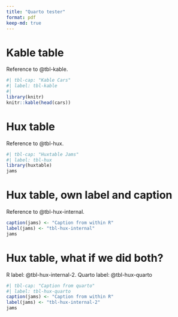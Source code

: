 ```yaml
---
title: "Quarto tester"
format: pdf
keep-md: true
---
```


# Kable table

Reference to @tbl-kable.

```r
#| tbl-cap: "Kable Cars"
#| label: tbl-kable
#| 
library(knitr)
knitr::kable(head(cars))
```

# Hux table

Reference to @tbl-hux.

```r
#| tbl-cap: "Huxtable Jams"
#| label: tbl-hux
library(huxtable)
jams

```

# Hux table, own label and caption

Reference to @tbl-hux-internal.

```r
caption(jams) <- "Caption from within R"
label(jams) <- "tbl-hux-internal"
jams

```


# Hux table, what if we did both?

R label: @tbl-hux-internal-2. Quarto label: @tbl-hux-quarto

```r
#| tbl-cap: "Caption from quarto"
#| label: tbl-hux-quarto
caption(jams) <- "Caption from within R"
label(jams) <- "tbl-hux-internal-2"
jams

```
